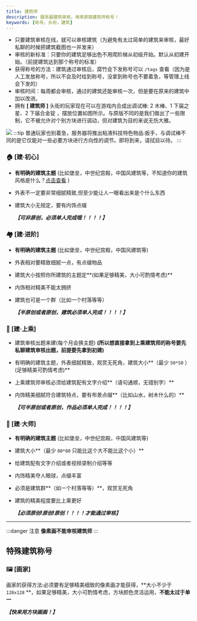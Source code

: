 ```yaml
---
title: 建筑师
description: 服务器建筑审核，用来获取建筑师称号！
keywords: [称号，头衔，建筑]
---
```


- 只要建筑审核在线，就可以审核建筑（为避免有太过简单的建筑来审核，最好私聊的时候把建筑截图也一并发来）
- 审核的新标准：只要你的建筑足够出色不用爬阶梯从初级开始。默认从初建开始。（前提建筑达到那个称号的标准）
- 获得称号的方法：建筑通过审核后，腐竹会下发称号可以 `/tags` 查看（因为是人工发放称号，所以不会及时给到称号，没拿到称号也不要着急，等管理上线会下发的）
- 审核时间：每周都会审核，通过的建筑还能审核一次，但是要在原来的建筑中加以改进。
- 拥有 **[ 建筑师 ]** 头街的玩家现在可以在游戏内合成出调试棒: 2 木棒、1 下届之星、2 下届合金锭 ，摆放位置如图所示。与原版不同的是我们做出了一些限制，它不被允许对个别方块进行调动，但对建筑为目的来说无伤大雅。

![](/img/guide/build/e63fa0949e560c8d7b966fd268bc01e1.png)
:::tip
普通玩家也别着急，服务器将推出粘液科技特色物品:扳手，与调试棒不同的是它仅能对一些必要方块进行方向性的调节。即将到来，请拭目以待。
:::

### 🏠 [建·初心]

- **有明确的建筑主题** (比如堡垒，中世纪宫殿，中国风建筑等，不知道你的建筑风格是什么？[<u>点击查看</u>](https://www.bilibili.com/read/cv15967515/) )
- 外表不一定要非常细腻精致,但至少能让人一眼看出来是个什么东西
- 建筑大小无规定，要有内饰点缀

  **_【可非原创，必须单人完成哦！！！！】_**

### 🏘 [建·进阶]

- **有明确的建筑主题** (比如堡垒，中世纪宫殿，中国风建筑等)
- 外表相对要精致细腻一点，有点缀物品
- 建筑大小按照你所建筑的主题定**(如果足够精美，大小可酌情考虑)**
- 内饰相对精美不能太拥挤
- 建筑也可是一个群（比如一个村落等等）

  **_【半原创或者原创，建筑必须单人完成！！！！】_**

### 🏢 [建·上乘]

- 建筑审核出题来建\(每个月会换主题\) **\(所以想直接拿到上乘建筑师的称号要先私聊建筑审核出题，前提要先拿到初建\)**
- 有明确的建筑主题，外表细腻精致，观赏无死角，建筑大小**（最少 `50*50` ）(足够精美可酌情考虑)**
- 上乘建筑师审核必须给建筑配有文字介绍**（语句通顺，无错别字）**
- 内饰精美细腻符合建筑特点，要有布景点缀**（比如山水，树木什么的）**

  **_【可半原创或者原创，作品必须单人完成！！！！】_**

### 🏰 [建·大师]

- **有明确的建筑主题** (比如堡垒，中世纪宫殿，中国风建筑等)
- 建筑大小**（最少 `80*80` 只能比这个大不能比这个小）**
- 给建筑配有文字介绍或者视频录制介绍等等
- 内饰精美夺人眼球，点缀丰富
- 必须是建筑群**（如一个村落等等）**，观赏无死角
- 建筑的精美程度要比上乘更好

  **_【必须原创!原创!原创！！！！才能通过审核】_**

---

:::danger 注意
**像素画不能审核建筑师**
:::

## 特殊建筑称号

### 🖼 [画家]

画家的获得方法:必须要有足够精美细致的像素画才能获得，**大小不少于 `128x128` **，如果足够精美，大小可酌情考虑，方块颜色灵活运用，**不能太过于单一**

**_【快来用方块画画！】_**
